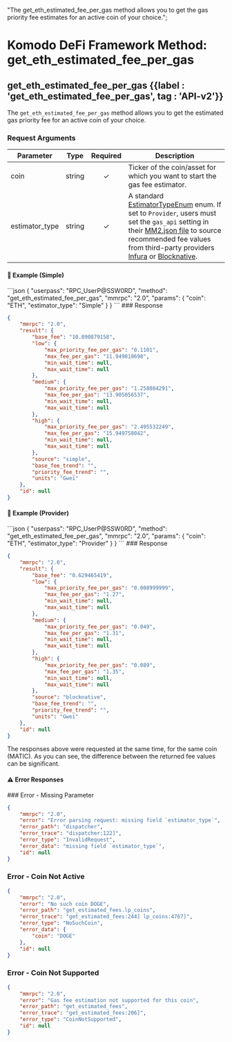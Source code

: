   "The get_eth_estimated_fee_per_gas method allows you to get the gas priority fee estimates for an active coin of your choice.";

# Komodo DeFi Framework Method: get\_eth\_estimated\_fee\_per\_gas

## get\_eth\_estimated\_fee\_per\_gas {{label : 'get_eth_estimated_fee_per_gas', tag : 'API-v2'}}

The `get_eth_estimated_fee_per_gas` method allows you to get the estimated gas priority fee for an active coin of your choice.

### Request Arguments

| Parameter       | Type   | Required | Description                                                                                                                                                                                                                                                                                                                                                                                      |
| --------------- | ------ | :------: | ------------------------------------------------------------------------------------------------------------------------------------------------------------------------------------------------------------------------------------------------------------------------------------------------------------------------------------------------------------------------------------------------ |
| coin            | string |     ✓    | Ticker of the coin/asset for which you want to start the gas fee estimator.                                                                                                                                                                                                                                                                                                                      |
| estimator\_type | string |     ✓    | A standard [EstimatorTypeEnum](/komodo-defi-framework/api/common_structures/enums/#estimator-type-enum) enum. If set to `Provider`, users must set the `gas_api` setting in their [MM2.json file](/komodo-defi-framework/setup/configure-mm2-json/) to source recommended fee values from third-party providers [Infura](https://www.infura.io/) or [Blocknative](https://www.blocknative.com/). |

#### 📌 Example (Simple)

<CodeGroup title="Get ETH Estimated Fee per Gas (Simple)" tag="POST" label="get_eth_estimated_fee_per_gas" mm2MethodDecorate="true">
  ```json
  {
    "userpass": "RPC_UserP@SSW0RD",
    "method": "get_eth_estimated_fee_per_gas",
    "mmrpc": "2.0",
    "params": {
      "coin": "ETH",
      "estimator_type": "Simple"
    }
  }
  ```
</CodeGroup>

<CollapsibleSection expandedText="Hide Response" collapsedText="Show Response">
  ### Response

  ```json
  {
      "mmrpc": "2.0",
      "result": {
          "base_fee": "10.890879158",
          "low": {
              "max_priority_fee_per_gas": "0.1101",
              "max_fee_per_gas": "11.949818698",
              "min_wait_time": null,
              "max_wait_time": null
          },
          "medium": {
              "max_priority_fee_per_gas": "1.258084291",
              "max_fee_per_gas": "13.905056537",
              "min_wait_time": null,
              "max_wait_time": null
          },
          "high": {
              "max_priority_fee_per_gas": "2.495532249",
              "max_fee_per_gas": "15.949758042",
              "min_wait_time": null,
              "max_wait_time": null
          },
          "source": "simple",
          "base_fee_trend": "",
          "priority_fee_trend": "",
          "units": "Gwei"
      },
      "id": null
  }
  ```
</CollapsibleSection>

#### 📌 Example (Provider)

<CodeGroup title="Get ETH Estimated Fee per Gas (Provider)" tag="POST" label="get_eth_estimated_fee_per_gas" mm2MethodDecorate="true">
  ```json
  {
    "userpass": "RPC_UserP@SSW0RD",
    "method": "get_eth_estimated_fee_per_gas",
    "mmrpc": "2.0",
    "params": {
      "coin": "ETH",
      "estimator_type": "Provider"
    }
  }
  ```
</CodeGroup>

<CollapsibleSection expandedText="Hide Response" collapsedText="Show Response">
  ### Response

  ```json
  {
      "mmrpc": "2.0",
      "result": {
          "base_fee": "0.629465419",
          "low": {
              "max_priority_fee_per_gas": "0.008999999",
              "max_fee_per_gas": "1.27",
              "min_wait_time": null,
              "max_wait_time": null
          },
          "medium": {
              "max_priority_fee_per_gas": "0.049",
              "max_fee_per_gas": "1.31",
              "min_wait_time": null,
              "max_wait_time": null
          },
          "high": {
              "max_priority_fee_per_gas": "0.089",
              "max_fee_per_gas": "1.35",
              "min_wait_time": null,
              "max_wait_time": null
          },
          "source": "blocknative",
          "base_fee_trend": "",
          "priority_fee_trend": "",
          "units": "Gwei"
      },
      "id": null
  }
  ```
</CollapsibleSection>

<Note type="info">
  The responses above were requested at the same time, for the same coin (MATIC). As you can see, the difference between the returned fee values can be significant.
</Note>

#### ⚠️ Error Responses

<CollapsibleSection expandedText="Hide Error Responses" collapsedText="Show Error Responses">
  ### Error - Missing Parameter

  ```json
  {
      "mmrpc": "2.0",
      "error": "Error parsing request: missing field `estimator_type`",
      "error_path": "dispatcher",
      "error_trace": "dispatcher:122]",
      "error_type": "InvalidRequest",
      "error_data": "missing field `estimator_type`",
      "id": null
  }
  ```

  ### Error - Coin Not Active

  ```json
  {
      "mmrpc": "2.0",
      "error": "No such coin DOGE",
      "error_path": "get_estimated_fees.lp_coins",
      "error_trace": "get_estimated_fees:244] lp_coins:4767]",
      "error_type": "NoSuchCoin",
      "error_data": {
          "coin": "DOGE"
      },
      "id": null
  }
  ```

  ### Error - Coin Not Supported

  ```json
  {
      "mmrpc": "2.0",
      "error": "Gas fee estimation not supported for this coin",
      "error_path": "get_estimated_fees",
      "error_trace": "get_estimated_fees:206]",
      "error_type": "CoinNotSupported",
      "id": null
  }
  ```
</CollapsibleSection>
